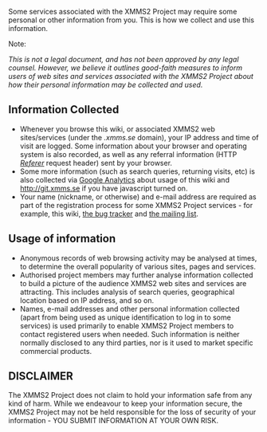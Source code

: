 Some services associated with the XMMS2 Project may require some personal or other information from you. This is how we collect and use this information.

;Note:
''This is not a legal document, and has not been approved by any legal counsel. However, we believe it outlines good-faith measures to inform users of web sites and services associated with the XMMS2 Project about how their personal information may be collected and used.''

== Information Collected ==
* Whenever you browse this wiki, or associated XMMS2 web sites/services (under the ''.xmms.se'' domain), your IP address and time of visit are logged. Some information about your browser and operating system is also recorded, as well as any referral information (HTTP ''[http://www.w3.org/Protocols/rfc2616/rfc2616-sec14.html#sec14.36 Referer]'' request header) sent by your browser.
* Some more information (such as search queries, returning visits, etc) is also collected via [http://google.com/analytics Google Analytics] about usage of this wiki and http://git.xmms.se if you have javascript turned on.
* Your name (nickname, or otherwise) and e-mail address are required as part of the registration process for some XMMS2 Project services - for example, this wiki, [http://bugs.xmms2.xmms.se the bug tracker] and [http://lists.xmms.se/cgi-bin/mailman/listinfo/xmms2-devel the mailing list].

== Usage of information ==
* Anonymous records of web browsing activity may be analysed at times, to determine the overall popularity of various sites, pages and services.
* Authorised project members may further analyse information collected to build a picture of the audience XMMS2 web sites and services are attracting. This includes analysis of search queries, geographical location based on IP address, and so on.
* Names, e-mail addresses and other personal information collected (apart from being used as unique identification to log in to some services) is used primarily to enable XMMS2 Project members to contact registered users when needed. Such information is neither normally disclosed to any third parties, nor is it used to market specific commercial products.

== DISCLAIMER ==
The XMMS2 Project does not claim to hold your information safe from any kind of harm. While we endeavour to keep your information secure, the XMMS2 Project may not be held responsible for the loss of security of your information - YOU SUBMIT INFORMATION AT YOUR OWN RISK.
